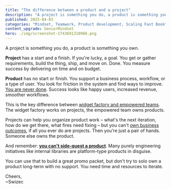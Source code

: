 ```yaml
---
title: "The difference between a product and a project"
description: "A project is something you do, a product is something you own."
published: 2025-04-03
categories: "Mindset, Teamwork, Product development, Scaling Fast Book"
content_upgrade: SeniorMindset
hero: ./img/screenshot-1743691310966.png
---
```


A project is something you do, a product is something you own.

**Project** has a start and a finish. If you're lucky, a goal. You get or gather requirements, build the thing, ship, and move on. Done. You measure success by delivering on time and on budget.

**Product** has no start or finish. You support a business process, workflow, or a type of user. You look for friction in the system and find ways to improve. [You are never done](https://swizec.com/blog/writing-software-is-like-kicking-a-can/). Success looks like happy users, increased revenue, smoother workflows.

This is the key difference between [widget factory and empowered teams](https://swizec.com/blog/get-us-over-the-water-not-build-us-a-bridge/). The widget factory works on projects, the empowered team owns products.

Projects can help you organize product work – what's the next iteration, how do we get there, what fires need fixing – but you can't [own business outcomes](https://swizec.com/blog/own-the-outcome-not-the-work/), if all you ever do are projects. Then you're just a pair of hands. Someone else owns the product.

And remember: **[you can't side-quest a product](https://swizec.com/blog/you-cant-side-quest-a-product/)**. Many purely engineering initiatives like internal libraries are platform-type products in disguise.

You can use that to build a great promo packet, but don't try to solo own a product long-term with no support. You need time and resources to iterate.

Cheers,<br/>
~Swizec

